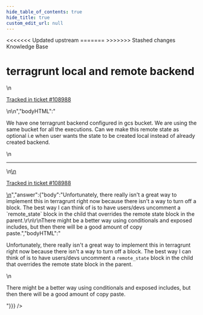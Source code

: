 ```yaml
---
hide_table_of_contents: true
hide_title: true
custom_edit_url: null
---
```



<head>
<<<<<<< Updated upstream
  <link rel="canonical" href="https://github.com/tnn-tnn-tnn-tnn-tnn-gruntwork-io/knowledge-base/discussions/505" />
=======
  <link rel="canonical" href="https://github.com/tnn-gruntwork-io/knowledge-base/discussions/505" />
>>>>>>> Stashed changes
</head>

<CenterLayout>
<span className="searchCategory">Knowledge Base</span>
<h1>terragrunt local and remote backend</h1>
<GitHub discussion={{"id":"D_kwDOF8slf84AQF9e","number":505,"author":{"login":"kkumaar999"},"title":"terragrunt local and remote backend","body":"\nWe have one terragrunt backend configured in gcs bucket. We are using the same bucket for all the executions. Can we make this remote state as optional i.e when user wants the state to be created local instead of already created backend.\n\n---\n\n<ins datetime=\"2022-07-15T07:22:05Z\">\n  <p><a href=\"https://support.gruntwork.io/hc/requests/108988\">Tracked in ticket #108988</a></p>\n</ins>\n","bodyHTML":"<p dir=\"auto\">We have one terragrunt backend configured in gcs bucket. We are using the same bucket for all the executions. Can we make this remote state as optional i.e when user wants the state to be created local instead of already created backend.</p>\n<hr>\n<ins datetime=\"2022-07-15T07:22:05Z\">\n  <p dir=\"auto\"><a href=\"https://support.gruntwork.io/hc/requests/108988\" rel=\"nofollow\">Tracked in ticket #108988</a></p>\n</ins>","answer":{"body":"Unfortunately, there really isn't a great way to implement this in terragrunt right now because there isn't a way to turn off a block. The best way I can think of is to have users/devs uncomment a `remote_state` block in the child that overrides the remote state block in the parent.\r\n\r\nThere might be a better way using conditionals and exposed includes, but then there will be a good amount of copy paste.","bodyHTML":"<p dir=\"auto\">Unfortunately, there really isn't a great way to implement this in terragrunt right now because there isn't a way to turn off a block. The best way I can think of is to have users/devs uncomment a <code class=\"notranslate\">remote_state</code> block in the child that overrides the remote state block in the parent.</p>\n<p dir=\"auto\">There might be a better way using conditionals and exposed includes, but then there will be a good amount of copy paste.</p>"}}} />

</CenterLayout>
  

<!-- ##DOCS-SOURCER-START
{
  "sourcePlugin": "github-discussions",
  "hash": "547ba5e3278e72c2082ddb7c78942c84"
}
##DOCS-SOURCER-END -->
